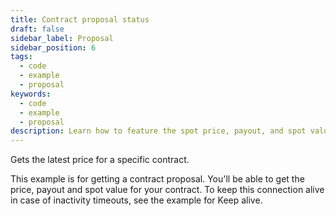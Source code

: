 ```yaml
---
title: Contract proposal status
draft: false
sidebar_label: Proposal
sidebar_position: 6
tags:
  - code
  - example
  - proposal
keywords:
  - code
  - example
  - proposal
description: Learn how to feature the spot price, payout, and spot value for trading contracts with this API example.
---
```



Gets the latest price for a specific contract.

<SandboxIframe sandbox={sandboxes.proposal} />

This example is for getting a contract proposal. You'll be able to get the price, payout and spot value for your contract. To keep this connection alive in case of inactivity timeouts, see the example for Keep alive.
